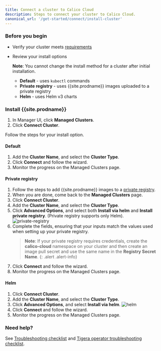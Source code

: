 ```yaml
---
title: Connect a cluster to Calico Cloud
description: Steps to connect your cluster to Calico Cloud.
canonical_url: '/get-started/connect/install-cluster'
---
```


### Before you begin

- Verify your cluster meets [requirements]({{site.baseurl}}/get-started/requirements/system-requirements)

- Review your install options

  **Note**: You cannot change the install method for a cluster after initial installation.

  - **Default** - uses `kubectl` commands 
  - **Private registry** - uses {{site.prodname}} images uploaded to a private registry
  - **Helm** - uses Helm v3 charts

### Install {{site.prodname}}

1. In Manager UI, click **Managed Clusters**.
1. Click **Connect Cluster**. 
   
Follow the steps for your install option. 

#### Default 

1. Add the **Cluster Name**, and select the **Cluster Type**.
1. Click **Connect** and follow the wizard.
1. Monitor the progress on the Managed Clusters page.

#### Private registry

1. Follow the steps to add {{site.prodname}} images to a [private registry]({{site.baseurl}}/get-started/connect/setup-private-registry).
1. When you are done, come back to the **Managed Clusters** page.
1. Click **Connect Cluster**. 
1. Add the **Cluster Name**, and select the **Cluster Type**.
1. Click **Advanced Options**, and select both **Install via helm** and **Install private registry**. (Private registry supports only Helm).
   ![private-registry]({{site.baseurl}}/images/private-registry.png)
1. Complete the fields, ensuring that your inputs match the values used when setting up your private registry.
     >**Note**: If your private registry requires credentials, create the **calico-cloud** namespace on your cluster and then create an image pull secret and use the same name in the **Registry Secret Name**.
     {: .alert .alert-info}
1. Click **Connect** and follow the wizard.
1. Monitor the progress on the Managed Clusters page.

#### Helm

1. Click **Connect Cluster**.
1. Add the **Cluster Name**, and select the **Cluster Type**.
1. Click **Advanced Options**, and select **Install via helm**.
   ![helm]({{site.baseurl}}/images/helm.png)
1. Click **Connect** and follow the wizard.
1. Monitor the progress on the Managed Clusters page.

### Need help?

See [Troubleshooting checklist]({{site.baseurl}}/get-started/connect/checklist) and [Tigera operator troubleshooting checklist]({{site.baseurl}}/get-started/connect/operator-checklist).
